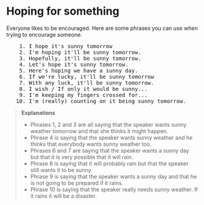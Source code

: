 # Hoping for something

Everyone likes to be encouraged. Here are some phrases you can use when trying to encourage someone.

<pre className="text-xl font-semibold font-sans leading-3">
    1. I hope it's sunny tomorrow
    2. I'm hoping it'll be sunny tomorrow.
    3. Hopefully, it'll be sunny tomorrow.
    4. Let's hope it's sunny tomorrow.
    5. Here's hoping we have a sunny day.
    6. If we're lucky, it'll be sunny tomorrow
    7. With any luck, it'll be sunny tomorrow.
    8. I wish / If only it would be sunny...
    9. I'm keeping my fingers crossed for...
   10. I'm (really) counting on it being sunny tomorrow.
</pre>

> __Explanations__
> - Phrases 1, 2 and 3 are all saying that the speaker wants sunny weather tomorrow and that she thinks it might happen.
> - Phrase 4 is saying that the speaker wants sunny weather and he thinks that everybody wants sunny weather too.
> - Phrases 6 and 7 are saying that the speaker wants a sunny day but that it is very possible that it will rain.
> - Phrase 8 is saying that it will probably rain but that the speaker still wants it to be sunny.
> - Phrase 9 is saying that the speaker wants a sunny day and that he is not going to be prepared if it rains.
> - Phrase 10 is saying that the speaker really needs sunny weather. If it rains it will be a disaster.
